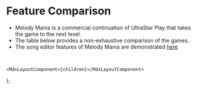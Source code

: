 
# Feature Comparison

- Melody Mania is a commercial continuation of UltraStar Play that takes the game to the next level.
- The table below provides a non-exhaustive comparison of the games.
- The song editor features of Melody Mania are demonstrated [here](/learn/song-editor)

<br />
<FeatureComparisonTable />

    <MdxLayoutComponent>{children}</MdxLayoutComponent>
);
